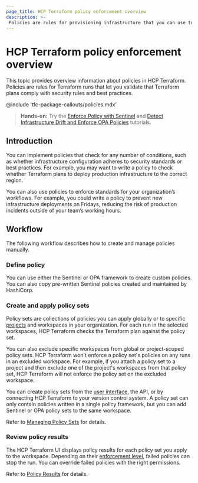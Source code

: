 ```yaml
---
page_title: HCP Terraform policy enforcement overview
description: >-
 Policies are rules for provisioning infrastructure that you can use to validate Terraform plans. Learn how to use Sentinel and OPA to enforce policies.
---
```


# HCP Terraform policy enforcement overview

This topic provides overview information about policies in HCP Terraform. Policies are rules for Terraform runs that let you validate that Terraform plans comply with security rules and best practices.

<!-- BEGIN: TFC:only name:pnp-callout -->
@include 'tfc-package-callouts/policies.mdx'
<!-- END: TFC:only name:pnp-callout -->

> **Hands-on:** Try the [Enforce Policy with Sentinel](/terraform/tutorials/policy) and [Detect Infrastructure Drift and Enforce OPA Policies](/terraform/tutorials/cloud/drift-and-policy) tutorials.

## Introduction

You can implement policies that check for any number of conditions, such as whether infrastructure configuration adheres to security standards or best practices. For example, you may want to write a policy to check whether Terraform plans to deploy production infrastructure to the correct region.

You can also use policies to enforce standards for your organization’s workflows. For example, you could write a policy to prevent new infrastructure deployments on Fridays, reducing the risk of production incidents outside of your team’s working hours.

## Workflow

The following workflow describes how to create and manage policies manually. 

### Define policy 

You can use either the Sentinel or OPA framework to create custom policies. You can also copy pre-written Sentinel policies created and maintained by HashiCorp.

### Create and apply policy sets

Policy sets are collections of policies you can apply globally or to specific [projects](/terraform/cloud-docs/projects/manage) and workspaces in your organization. For each run in the selected workspaces, HCP Terraform checks the Terraform plan against the policy set.

You can also exclude specific workspaces from global or project-scoped policy sets. HCP Terraform won't enforce a policy set's policies on any runs in an excluded workspace. For example, if you attach a policy set to a project and then exclude one of the project's workspaces from that policy set, HCP Terraform will not enforce the policy set on the excluded workspace.

You can create policy sets from the [user interface](/terraform/cloud-docs/policy-enforcement/manage-policy-sets#create-policy-sets), the API, or by connecting HCP Terraform to your version control system. A policy set can only contain policies written in a single policy framework, but you can add Sentinel or OPA policy sets to the same workspace.

Refer to [Managing Policy Sets](/terraform/cloud-docs/policy-enforcement/manage-policy-sets) for details.

### Review policy results

The HCP Terraform UI displays policy results for each policy set you apply to the workspace. Depending on their [enforcement level](/terraform/cloud-docs/policy-enforcement/manage-policy-sets#policy-enforcement-levels), failed policies can stop the run. You can override failed policies with the right permissions.

Refer to [Policy Results](/terraform/cloud-docs/policy-enforcement/view-results) for details.

